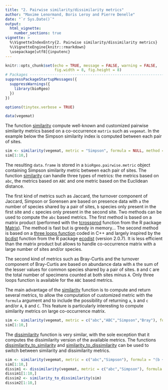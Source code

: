 ```yaml
---
title: "2. Pairwise similarity/dissimilarity metrics"
author: "Maxime Lenormand, Boris Leroy and Pierre Denelle"
date: "`r Sys.Date()`"
output: 
  html_vignette:
    number_sections: true
vignette: >
  %\VignetteIndexEntry{2. Pairwise similarity/dissimilarity metrics}
  %\VignetteEngine{knitr::rmarkdown}
  \usepackage[utf8]{inputenc}
---
```


```r

knitr::opts_chunk$set(echo = TRUE, message = FALSE, warning = FALSE,
                      fig.width = 8, fig.height = 8)
# Packages --------------------------------------------------------------------
suppressPackageStartupMessages({
  suppressWarnings({
    library(bioRgeo)
  })
})

options(tinytex.verbose = TRUE)

```

```r
data(vegemat)
```

The function [similarity](https://biorgeo.github.io/bioRgeo/reference/similarity.html) 
compute well-known and customized pairwise similarity metrics based on a 
co-occurrence `matrix` such as `vegemat`. In the example below the Simpson similarity
index is computed between each pair of sites.

``` r
sim <- similarity(vegemat, metric = "Simpson", formula = NULL, method = "prodmat")
sim[1:10,]
```

The resulting `data.frame` is stored in a 
`bioRgeo.pairwise.metric` object containing Simpson similarity metric between each 
pair of sites. The function [similarity](https://biorgeo.github.io/bioRgeo/reference/similarity.html) 
can handle three types of metrics: the metrics based on `abc`, the metrics based 
on `ABC` and one metric based on the Euclidean distance. 

The first kind of metrics such as Jaccard, the turnover component of Jaccard, 
Simpson or Sorensen are based on presence data with `a` the number of species 
shared by a pair of 
sites, `b` species only present in the first site and `c` species only present 
in the second site. Two methods can be used to compute the `abc` based metrics. 
The first method is based on a matrix product (performed with the [tcrossprod](https://www.rdocumentation.org/packages/Matrix/versions/1.5-1/topics/matrix-products) 
function from the R package [Matrix](https://www.rdocumentation.org/packages/Matrix/versions/1.5-1)). 
The method is fast but is greedy in memory... The second method is 
based on a [three loops function](https://github.com/bioRgeo/bioRgeo/blob/master/src/abc.cpp) 
coded in C++ and largely inspired by the [bcdist](https://www.rdocumentation.org/packages/ecodist/versions/2.0.9/topics/bcdist) 
function from the R package [ecodist](https://www.rdocumentation.org/packages/ecodist/versions/2.0.9) 
(version 2.0.7). It is less efficient than the matrix product but allows to handle 
co-occurrence matrix with a large number of sites and/or species.

The second kind of metrics such as Bray-Curtis and the turnover component of 
Bray-Curtis are based on abundance data with `A` the sum of the lesser values for 
common species shared by a pair of sites. `B` and `C` are the total number of 
specimens counted at both sites minus `A`. Only three loops function is 
available for the `ABC` based metrics. 

The main advantage of the [similarity](https://biorgeo.github.io/bioRgeo/reference/similarity.html) 
function is to compute and return several metrics, to allow the computation of
customized metric with the `formula` argument and to include the possibility of
returning `a`, `b` and `c` and/or `A`, `B` and `C`. This feature is particularly 
interesting to compute similarity metrics on large co-occurrence matrix. 

``` r
sim <- similarity(vegemat, metric = c("abc","ABC","Simpson","Bray"), formula =c("(b + c) / (a + b + c)", "(B + C) / (2*A + B + C)"))
sim[1:10,]
```

The [dissimilarity](https://biorgeo.github.io/bioRgeo/reference/dissimilarity.html) 
function is very similar, with the sole exception that it computes the 
dissimilarity version of the available metrics. The functions [dissimilarity_to_similarity](https://biorgeo.github.io/bioRgeo/reference/dissimilarity_to_similarity.html) and [similarity_to_dissimilarity](https://biorgeo.github.io/bioRgeo/reference/dissimilarity_to_similarity.html)
can be used to switch between similarity and dissimilarity metrics.

``` r
sim <- similarity(vegemat, metric = c("abc","Simpson"), formula = "(b + c) / (a + b + c)")
sim[1:10,]
dissim1 <- dissimilarity(vegemat, metric = c("abc","Simpson"), formula = "(b + c) / (a + b + c)")
dissim1[1:10,]
dissim2 <- similarity_to_dissimilarity(sim)
dissim2[1:10,]
```


